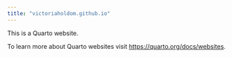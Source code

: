 ---
title: "victoriaholdom.github.io"
---

This is a Quarto website.

To learn more about Quarto websites visit <https://quarto.org/docs/websites>.

```{r}




```
